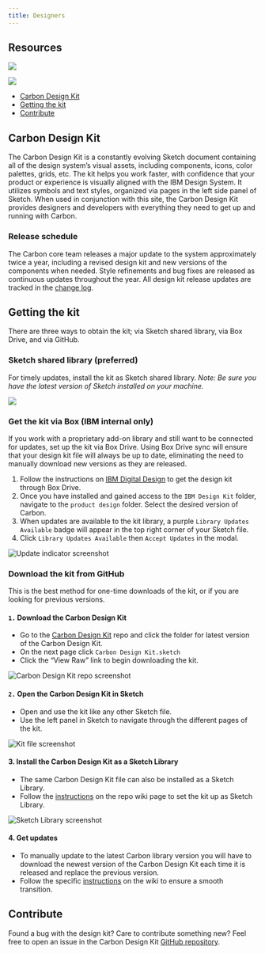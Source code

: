 ```yaml
---
title: Designers
---
```


## Resources

<Row className="tile--group">
<Column offsetLg="4" md="4" lg="4" bleedSm>
  <ClickableTile
    title="Add Carbon Design Kit to Sketch library"
    href="sketch://add-library/cloud/JaVzz"
    type="resource">

![](images/sketch-icon.png)

  </ClickableTile>
</Column>
<Column lg="4"  bleedSm>
  <ClickableTile
    title="Download Carbon Design Kit from GitHub"
    href="https://github.com/IBM/carbon-design-kit"
    type="resource">

![](images/github-icon.png)

  </ClickableTile>
</Column>
</Row>

<AnchorLinks>

- [Carbon Design Kit](#carbon-design-kit)
- [Getting the kit](#getting-the-kit)
- [Contribute](#contribute)

</AnchorLinks>

## Carbon Design Kit

The Carbon Design Kit is a constantly evolving Sketch document containing all of the design system’s visual assets, including components, icons, color palettes, grids, etc. The kit helps you work faster, with confidence that your product or experience is visually aligned with the IBM Design System. It utilizes symbols and text styles, organized via pages in the left side panel of Sketch. When used in conjunction with this site, the Carbon Design Kit provides designers and developers with everything they need to get up and running with Carbon.

### Release schedule

The Carbon core team releases a major update to the system approximately twice a year, including a revised design kit and new versions of the components when needed. Style refinements and bug fixes are released as continuous updates throughout the year. All design kit release updates are tracked in the [change log](https://github.com/carbon-design-system/carbon-design-kit/releases).

## Getting the kit

There are three ways to obtain the kit; via Sketch shared library, via Box Drive, and via GitHub.

### Sketch shared library (preferred)

For timely updates, install the kit as Sketch shared library. _Note: Be sure you have the latest version of Sketch installed on your machine._

<Row>
<Column offsetLg="4" lg="4" bleedSm>
  <ClickableTile
    title="Add Carbon Design Kit to Sketch library (Beta)"
    href="sketch://add-library/cloud/JaVzz"
    type="resource">

![](images/sketch-icon.png)

  </ClickableTile>
</Column>
</Row>

### Get the kit via Box (IBM internal only)

If you work with a proprietary add-on library and still want to be connected for updates, set up the kit via Box Drive. Using Box Drive sync will ensure that your design kit file will always be up to date, eliminating the need to manually download new versions as they are released.

1. Follow the instructions on [IBM Digital Design](https://www.ibm.com/standards/web/design-kit/) to get the design kit through Box Drive.
2. Once you have installed and gained access to the `IBM Design Kit` folder, navigate to the `product design` folder. Select the desired version of Carbon.
3. When updates are available to the kit library, a purple `Library Updates Available` badge will appear in the top right corner of your Sketch file.
4. Click `Library Updates Available` then `Accept Updates` in the modal.

<ImageComponent cols="12" caption="Update indicator">

![Update indicator screenshot](images/designers-5.png)

</ImageComponent>

### Download the kit from GitHub

This is the best method for one-time downloads of the kit, or if you are looking for previous versions.

#### `1.` Download the Carbon Design Kit

- Go to the <a href="https://github.com/carbon-design-system/carbon-design-kit" target="_blank">Carbon Design Kit</a> repo and click the folder for latest version of the Carbon Design Kit.
- On the next page click `Carbon Design Kit.sketch`
- Click the “View Raw” link to begin downloading the kit.

<ImageComponent cols="12" caption="Carbon Design Kit repo">

![Carbon Design Kit repo screenshot](images/designers-2_new.png)

</ImageComponent>

#### `2.` Open the Carbon Design Kit in Sketch

- Open and use the kit like any other Sketch file.
- Use the left panel in Sketch to navigate through the different pages of the kit.

<ImageComponent cols="12" caption="Design kit file">

![Kit file screenshot](images/designers-3.png)

</ImageComponent>

#### 3. Install the Carbon Design Kit as a Sketch Library

- The same Carbon Design Kit file can also be installed as a Sketch Library.
- Follow the [instructions](https://github.com/IBM/carbon-design-kit/wiki/Sketch-Libraries-Overview) on the repo wiki page to set the kit up as Sketch Library.

<ImageComponent cols="12" caption="Sketch library">

![Sketch Library screenshot](images/designers-4.png)

</ImageComponent>

#### 4. Get updates

- To manually update to the latest Carbon library version you will have to download the newest version of the Carbon Design Kit each time it is released and replace the previous version.
- Follow the specific [instructions](https://github.com/IBM/carbon-design-kit/wiki/Sketch-Libraries-Overview) on the wiki to ensure a smooth transition.

## Contribute

Found a bug with the design kit? Care to contribute something new? Feel free to open an issue in the Carbon Design Kit [GitHub repository](https://github.com/ibm/carbon-design-kit/issues).
